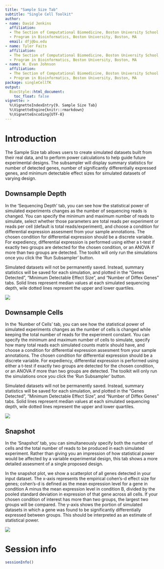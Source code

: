 ```yaml
---
title: "Sample Size Tab"
subtitle: "Single Cell Toolkit"
author:
- name: David Jenkins
  affiliation: 
  - The Section of Computational Biomedicine, Boston University School of Medicine, Boston, MA
  - Program in Bioinformatics, Boston University, Boston, MA
  email: dfj@bu.edu
- name: Tyler Faits
  affiliation: 
  - The Section of Computational Biomedicine, Boston University School of Medicine, Boston, MA
  - Program in Bioinformatics, Boston University, Boston, MA
- name: W. Evan Johnson
  affiliation: 
  - The Section of Computational Biomedicine, Boston University School of Medicine, Boston, MA
  - Program in Bioinformatics, Boston University, Boston, MA
package: singleCellTK
output: 
  BiocStyle::html_document:
    toc_float: false
vignette: >
  %\VignetteIndexEntry{9. Sample Size Tab}
  %\VignetteEngine{knitr::rmarkdown}
  %\VignetteEncoding{UTF-8}
---
```


# Introduction

The Sample Size tab allows users to create simulated datasets built from their real data, and to perform power calculations to help guide future experimental designs. The subsampler will display summary statistics for number of detected genes, number of significantly differentially expressed genes, and minimum detectable effect sizes for simulated datasets of varying design.

## Downsample Depth

In the 'Sequencing Depth' tab, you can see how the statistical power of simulated experiments changes as the number of sequencing reads is changed. You can specify the minimum and maximum number of reads to simulate, select whether those parameters are total reads per experiment or reads per cell (default is total reads/experiment), and choose a condition for differential expression assesment from your sample annotations. The chosen condition for differential expression should be a discrete variable. For expediency, differential expression is performed using either a t-test if exactly two groups are detected for the chosen condition, or an ANOVA if more than two groups are detected. The toolkit will only run the simulations once you click the 'Run Subsampler' button.

Simulated datasets will not be permanently saved. Instead, summary statistics will be saved for each simulation, and plotted in the "Genes Detected", "Minimum Detectable Effect Size", and "Number of Diffex Genes" tabs. Solid lines represent median values at each simulated sequencing depth, wile dotted lines represent the upper and lower quartiles.

![](img/samplesize_01.png)

## Downsample Cells

In the 'Number of Cells' tab, you can see how the statistical power of simulated experiments changes as the number of cells is changed while keeping the total number of reads for the experiment constant. You can specify the minimum and maximum number of cells to simulate, specify how many total reads each simulated counts matrix should have, and choose a condition for differential expression assesment from your sample annotations. The chosen condition for differential expression should be a discrete variable. For expediency, differential expression is performed using either a t-test if exactly two groups are detected for the chosen condition, or an ANOVA if more than two groups are detected. The toolkit will only run the simulations once you click the 'Run Subsampler' button.

Simulated datasets will not be permanently saved. Instead, summary statistics will be saved for each simulation, and plotted in the "Genes Detected", "Minimum Detectable Effect Size", and "Number of Diffex Genes" tabs. Solid lines represent median values at each simulated sequencing depth, wile dotted lines represent the upper and lower quartiles.

![](img/samplesize_02.png)

## Snapshot

In the 'Snapshot' tab, you can simultaneously specify both the number of cells and the total number of reads to be produced in each simulated experiment. Rather than giving you an impression of how statistical power would be affected by a variable experimental design, this tab shows a more detailed assesment of a single proposed design.

In the snapshot plot, we show a scatterplot of all genes detected in your input dataset. The x-axis represents the empirical cohen's-d effect size for genes; cohen's-d is defined as the mean expression level for a gene in condition A minus the mean expression level in condition B, divided by the pooled standard deviation in expression of that gene across all cells. If your chosen condition of interest has more than two groups, the largest two groups will be compared. The y-axis shows the portion of simulated datasets in which a gene was found to be significantly differentially expressed between groups. This should be interpreted as an estimate of statistical power.

![](img/samplesize_03.png)

# Session info {.unnumbered}

```r
sessionInfo()
```
